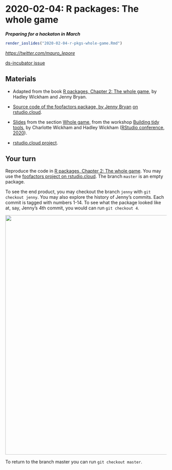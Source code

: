# 2020-02-04: R packages: The whole game

***Preparing for a hackaton in March***

```r
render_ioslides("2020-02-04-r-pkgs-whole-game.Rmd")
```

_<https://twitter.com/mauro_lepore>_

[ds-incubator issue](https://github.com/2DegreesInvesting/ds-incubator/issues/23)



## Materials

* Adapted from the book [R packages, Chapter 2: The whole game](https://r-pkgs.org/whole-game.html), by Hadley Wickham and Jenny Bryan.

* [Source code of the foofactors package, by Jenny Bryan](https://github.com/jennybc/foofactors) [on rstudio.cloud](https://rstudio.cloud/spaces/47358/project/897065).

* [Slides](https://github.com/2DegreesInvesting/ds-incubator/blob/master/2020-02-04-r-pkgs-whole-game_slides.pdf) from the section [Whole game](https://github.com/rstudio-conf-2020/build-tidy-tools/blob/master/1-intro.pdf), from the workshop [Building tidy tools](https://github.com/rstudio-conf-2020/build-tidy-tools), by Charlotte Wickham and Hadley Wickham ([RStudio conference, 2020](https://github.com/rstudio-conf-2020)).

* [rstudio.cloud project](https://rstudio.cloud/spaces/47358/project/897065).



## Your turn


Reproduce the code in [R packages, Chapter 2: The whole game](https://r-pkgs.org/whole-game.html). You may use the [foofactors project on rstudio.cloud](https://rstudio.cloud/spaces/47358/project/897065). The branch `master` is an empty package. 


To see the end product, you may checkout the branch `jenny` with `git checkout jenny`. You may also explore the history of Jenny's commits. Each commit is tagged with numbers 1-14. To see what the package looked like at, say, Jenny's 4th commit, you would can run `git checkout 4`. 

<img src="https://i.imgur.com/LBpxoss.png" align="center" width = 750 />

To return to the branch master you can run `git checkout master`.
